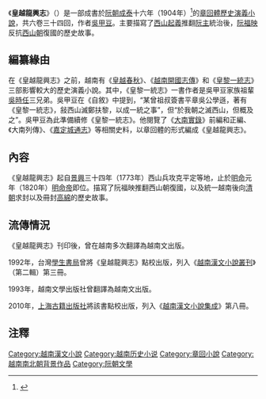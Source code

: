 《'''皇越龍興志'''》（{{vie|v='''Hoàng Việt Long Hưng Chí'''|hn=皇越龍興志}}）是一部成書於[[阮朝|阮朝]][[成泰|成泰]]十六年（1904年）<ref>{{Cite web |url=http://140.109.24.175/pasweb/Opac_book/book_detail.asp?systemno=0000004849 |title=《皇越龍興志》詳細介紹 |accessdate=2016-12-11 |archive-date=2017-11-11 |archive-url=https://web.archive.org/web/20171111094728/http://140.109.24.175/pasweb/Opac_book/book_detail.asp?systemno=0000004849 |dead-url=no }}</ref>的[[章回體|章回體]][[歷史演義|歷史演義]][[小說|小說]]，共六卷三十四回，作者[[吳甲豆|吳甲豆]]。主要描寫了[[西山起義|西山起義]]推翻[[阮主|阮主]]統治後，[[阮福映|阮福映]]反抗[[西山朝|西山朝]]復國的歷史故事。
{{wikisource}}
==編纂緣由==
在《皇越龍興志》之前，越南有《[[皇越春秋|皇越春秋]]》、《[[越南開國志傳|越南開國志傳]]》和《[[皇黎一統志|皇黎一統志]]》三部影響較大的歷史演義小說。其中，《皇黎一統志》一書作者是吳甲豆家族祖輩[[吳時任|吳時任]]三兄弟。吳甲豆在《自敘》中提到，“某曾祖叔簽書平章吳公學遜，著有《皇黎一統志》，敍西山滅鄭扶黎，以成一統之事”，但“於我朝之滅西山，但概及之”。吳甲豆為此準備續修《皇黎一統志》。他閱覽了《[[大南實錄|大南實錄]]》前編和正編、《大南列傳》、《[[嘉定城通志|嘉定城通志]]》等相關史料，以章回體的形式編成《皇越龍興志》。

==內容==
《皇越龍興志》起自[[景興|景興]]三十四年（1773年）西山兵攻克平定等地，止於[[明命|明命]]元年（1820年）[[明命帝|明命帝]]即位。描寫了阮福映推翻西山朝復國，以及統一越南後向[[清朝|清朝]]求封以及冊封[[高綿|高綿]]的歷史故事。

==流傳情況==
《皇越龍興志》刊印後，曾在越南多次翻譯為越南文出版。

1992年，台灣[[學生書局|學生書局]]曾將《皇越龍興志》點校出版，列入《[[越南漢文小說叢刊|越南漢文小說叢刊]]》（第二輯）第三冊。

1993年，越南文學出版社曾翻譯為越南文出版。

2010年，[[上海古籍出版社|上海古籍出版社]]將該書點校出版，列入《[[越南漢文小說集成|越南漢文小說集成]]》第八冊。

==注釋==
{{reflist}}

[[Category:越南漢文小說|Category:越南漢文小說]]
[[Category:越南历史小说|Category:越南历史小说]]
[[Category:章回小說|Category:章回小說]]
[[Category:越南南北朝背景作品|Category:越南南北朝背景作品]]
[[Category:阮朝文學|Category:阮朝文學]]